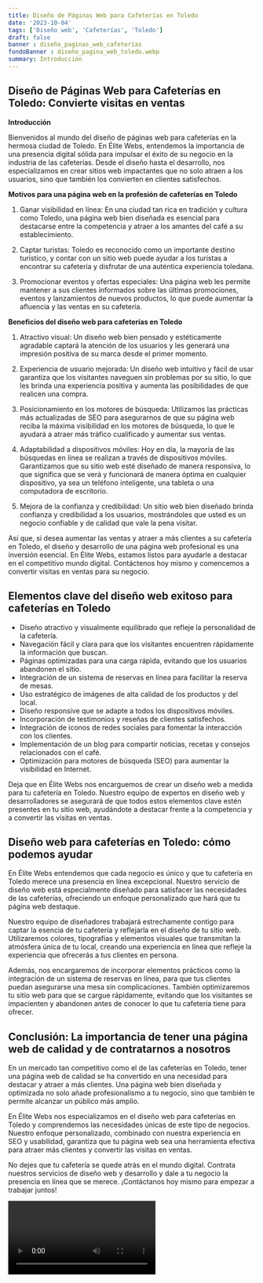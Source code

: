 ```yaml
---
title: Diseño de Páginas Web para Cafeterías en Toledo
date: '2023-10-04'
tags: ['Diseño web', 'Cafeterías', 'Toledo']
draft: false
banner : diseño_paginas_web_cafeterías
fondoBanner : diseño_pagina_web_toledo.webp
summary: Introducción
---
```


## Diseño de Páginas Web para Cafeterías en Toledo: Convierte visitas en ventas

**Introducción**

Bienvenidos al mundo del diseño de páginas web para cafeterías en la hermosa ciudad de Toledo. En Élite Webs, entendemos la importancia de una presencia digital sólida para impulsar el éxito de su negocio en la industria de las cafeterías. Desde el diseño hasta el desarrollo, nos especializamos en crear sitios web impactantes que no solo atraen a los usuarios, sino que también los convierten en clientes satisfechos.

**Motivos para una página web en la profesión de cafeterías en Toledo**

1. Ganar visibilidad en línea: En una ciudad tan rica en tradición y cultura como Toledo, una página web bien diseñada es esencial para destacarse entre la competencia y atraer a los amantes del café a su establecimiento.

2. Captar turistas: Toledo es reconocido como un importante destino turístico, y contar con un sitio web puede ayudar a los turistas a encontrar su cafetería y disfrutar de una auténtica experiencia toledana.

3. Promocionar eventos y ofertas especiales: Una página web les permite mantener a sus clientes informados sobre las últimas promociones, eventos y lanzamientos de nuevos productos, lo que puede aumentar la afluencia y las ventas en su cafetería.

**Beneficios del diseño web para cafeterías en Toledo**

1. Atractivo visual: Un diseño web bien pensado y estéticamente agradable captará la atención de los usuarios y les generará una impresión positiva de su marca desde el primer momento.

2. Experiencia de usuario mejorada: Un diseño web intuitivo y fácil de usar garantiza que los visitantes naveguen sin problemas por su sitio, lo que les brinda una experiencia positiva y aumenta las posibilidades de que realicen una compra.

3. Posicionamiento en los motores de búsqueda: Utilizamos las prácticas más actualizadas de SEO para asegurarnos de que su página web reciba la máxima visibilidad en los motores de búsqueda, lo que le ayudará a atraer más tráfico cualificado y aumentar sus ventas.

4. Adaptabilidad a dispositivos móviles: Hoy en día, la mayoría de las búsquedas en línea se realizan a través de dispositivos móviles. Garantizamos que su sitio web esté diseñado de manera responsiva, lo que significa que se verá y funcionará de manera óptima en cualquier dispositivo, ya sea un teléfono inteligente, una tableta o una computadora de escritorio.

5. Mejora de la confianza y credibilidad: Un sitio web bien diseñado brinda confianza y credibilidad a los usuarios, mostrándoles que usted es un negocio confiable y de calidad que vale la pena visitar.

Así que, si desea aumentar las ventas y atraer a más clientes a su cafetería en Toledo, el diseño y desarrollo de una página web profesional es una inversión esencial. En Élite Webs, estamos listos para ayudarle a destacar en el competitivo mundo digital. Contáctenos hoy mismo y comencemos a convertir visitas en ventas para su negocio.

<GifSeo />

<Cta />

## Elementos clave del diseño web exitoso para cafeterías en Toledo

- Diseño atractivo y visualmente equilibrado que refleje la personalidad de la cafetería.
- Navegación fácil y clara para que los visitantes encuentren rápidamente la información que buscan.
- Páginas optimizadas para una carga rápida, evitando que los usuarios abandonen el sitio.
- Integración de un sistema de reservas en línea para facilitar la reserva de mesas.
- Uso estratégico de imágenes de alta calidad de los productos y del local.
- Diseño responsive que se adapte a todos los dispositivos móviles.
- Incorporación de testimonios y reseñas de clientes satisfechos.
- Integración de iconos de redes sociales para fomentar la interacción con los clientes.
- Implementación de un blog para compartir noticias, recetas y consejos relacionados con el café.
- Optimización para motores de búsqueda (SEO) para aumentar la visibilidad en Internet.

Deja que en Élite Webs nos encarguemos de crear un diseño web a medida para tu cafetería en Toledo. Nuestro equipo de expertos en diseño web y desarrolladores se asegurará de que todos estos elementos clave estén presentes en tu sitio web, ayudándote a destacar frente a la competencia y a convertir las visitas en ventas.

## Diseño web para cafeterías en Toledo: cómo podemos ayudar

En Élite Webs entendemos que cada negocio es único y que tu cafetería en Toledo merece una presencia en línea excepcional. Nuestro servicio de diseño web está especialmente diseñado para satisfacer las necesidades de las cafeterías, ofreciendo un enfoque personalizado que hará que tu página web destaque.

Nuestro equipo de diseñadores trabajará estrechamente contigo para captar la esencia de tu cafetería y reflejarla en el diseño de tu sitio web. Utilizaremos colores, tipografías y elementos visuales que transmitan la atmósfera única de tu local, creando una experiencia en línea que refleje la experiencia que ofrecerás a tus clientes en persona.

Además, nos encargaremos de incorporar elementos prácticos como la integración de un sistema de reservas en línea, para que tus clientes puedan asegurarse una mesa sin complicaciones. También optimizaremos tu sitio web para que se cargue rápidamente, evitando que los visitantes se impacienten y abandonen antes de conocer lo que tu cafetería tiene para ofrecer.

## Conclusión: La importancia de tener una página web de calidad y de contratarnos a nosotros

En un mercado tan competitivo como el de las cafeterías en Toledo, tener una página web de calidad se ha convertido en una necesidad para destacar y atraer a más clientes. Una página web bien diseñada y optimizada no solo añade profesionalismo a tu negocio, sino que también te permite alcanzar un público más amplio.

En Élite Webs nos especializamos en el diseño web para cafeterías en Toledo y comprendemos las necesidades únicas de este tipo de negocios. Nuestro enfoque personalizado, combinado con nuestra experiencia en SEO y usabilidad, garantiza que tu página web sea una herramienta efectiva para atraer más clientes y convertir las visitas en ventas.

No dejes que tu cafetería se quede atrás en el mundo digital. Contrata nuestros servicios de diseño web y desarrollo y dale a tu negocio la presencia en línea que se merece. ¡Contáctanos hoy mismo para empezar a trabajar juntos!

<Video />

<CtaBot job='Cafeterías' city='Toledo'/>

<Gmaps query='Toledo+españa+maps' />